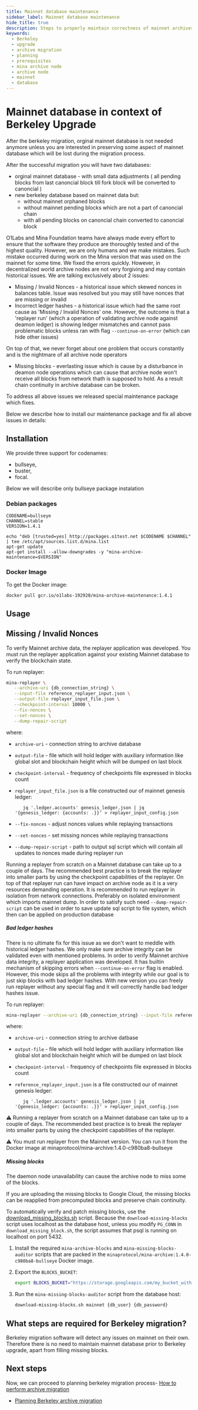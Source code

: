 ```yaml
---
title: Mainnet database maintenance
sidebar_label: Mainnet database maintenance
hide_title: true
description: Steps to properly maintain correctness of mainnet archives
keywords:
  - Berkeley
  - upgrade
  - archive migration
  - planning 
  - prerequisites
  - mina archive node
  - archive node
  - mainnet
  - database
---
```


# Mainnet database in context of Berkeley Upgrade

After the berkeley migration, orginal mainnet database is not needed anymore unless you are interested in 
preserving some aspect of mainnet database which will be lost during the migration process.

After the successful migration you will have two databases:

- orginal mainnet database - with small data adjustments ( all pending blocks from last canoncial block till fork block will be converted to canoncial )
- new berkeley database based on mainnet data but:
  - without mainnet orphaned blocks
  - without mainnet pending blocks which are not a part of canoncial chain
  - with all pending blocks on canoncial chain converted to canoncial block

O1Labs and Mina Foundation teams have always made every effort to ensure that the software they produce are thoroughly tested and of the highest quality. 
However, we are only humans and we make mistakes. Such mistake occurred during work on the Mina version that was used on the mainnet for some time. 
We fixed the errors quickly. However, in decentralized world  archive nodes are not very forgiving and may contain historical issues. We are talking exclusively about 2 issues:

- Missing / Invalid Nonces - a historical issue which skewed nonces in balances table. Issue was resolved but you may still have nonces that are missing or invalid
- Incorrect ledger hashes - a historical issue which had the same root cause as 'Missing / Invalid Nonces' one. However, the outcome is that a 'replayer run' (which a operation of validating archive node against deamon ledger) is showing ledger mismatches and cannot pass problematic blocks unless ran with flag `--continue-on-error` (which can hide other issues) 

On top of that, we never forget about one problem that occurs constantly and is the nightmare of all archive node operators

- Missing blocks - everlasting issue which is cause by a disturbance in deamon node operations which can cause that archive node won't receive all blocks from network thath is supposed to hold. As a result chain continuity in archive database can be broken.

To address all above issues we released special maintenance package which fixes.

Below we describe how to install our maintenance package and fix all above issues in details:

## Installation

We provide three support for codenames:

- bullseye,
- buster,
- focal.

Below we will describe only bullseye package instalation

### Debian packages 

```
CODENAME=bullseye
CHANNEL=stable
VERSION=1.4.1

echo "deb [trusted=yes] http://packages.o1test.net $CODENAME $CHANNEL" | tee /etc/apt/sources.list.d/mina.list
apt-get update
apt-get install --allow-downgrades -y "mina-archive-maintenance=$VERSION"
```

### Docker Image

To get the Docker image:


```
docker pull gcr.io/o1labs-192920/mina-archive-maintenance:1.4.1
```

## Usage

## Missing / Invalid Nonces 

To verify Mainnet archive data, the replayer application was developed. You must run the replayer application against your existing Mainnet database to verify the blockchain state.

To run replayer:

```sh
mina-replayer \
   --archive-uri {db_connection_string} \
   --input-file reference_replayer_input.json \
   --output-file replayer_input_file.json \
   --checkpoint-interval 10000 \
   --fix-nonces \
   --set-nonces \
   --dump-repair-script

```

where:
 - `archive-uri` - connection string to archive database 
 - `output-file` - file which will hold ledger with auxiliary information like global slot and blockchain height which will be dumped on last block
 - `checkpoint-interval` - frequency of checkpoints file expressed in blocks count
 - `replayer_input_file.json` is a file constructed our of mainnet genesis ledger:
  
   ```
      jq '.ledger.accounts' genesis_ledger.json | jq  '{genesis_ledger: {accounts: .}}' > replayer_input_config.json
   ```
 - `--fix-nonces` - adjust nonces values while replaying transactions
 - `--set-nonces` - set missing nonces while replaying transactions
 - `--dump-repair-script` - path to output sql script which will contain all updates to nonces made during replayer run

Running a replayer from scratch on a Mainnet database can take up to a couple of days. The recommended best practice is to break the replayer into smaller parts by using the checkpoint capabilities of the replayer.
On top of that replayer run can have impact on archive node as it is a very resources demanding operation. It is recommended to run replayer in isolation from network connections. Preferably on isolated environment which imports mainnet dump.
In order to satisfy such need `--dump-repair-script` can be used in order to save update sql script to file system, which then can be applied on production database


##### Bad ledger hashes

There is no ultimate fix for this issue as we don't want to meddle with historical ledger hashes.
We only make sure archive integrity can be validated even with mentioned problems.
In order to verify Mainnet archive data integrity, a replayer application was developed. It has builtin mechanism of skipping errors when `--continue-on-error` flag is enabled.
However, this mode skips all the problems with integrity while our goal is to just skip blocks with bad ledger hashes.
With new version you can freely run replayer without any special flag and it will correctly handle bad ledger hashes issue.

To run replayer:

```sh
mina-replayer --archive-uri {db_connection_string} --input-file reference_replayer_input.json --output-file reference_replayer_output.json --checkpoint-interval 10000
```

where:
 - `archive-uri` - connection string to archive datbase 
 - `output-file` - file which will hold ledger with auxiliary information like global slot and blockchain height which will be dumped on last block
 - `checkpoint-interval` - frequency of checkpoints file expressed in blocks count
 - `reference_replayer_input.json` is a file constructed our of mainnet genesis ledger:
  
   ```
      jq '.ledger.accounts' genesis_ledger.json | jq  '{genesis_ledger: {accounts: .}}' > replayer_input_config.json
   ```

:warning: Running a replayer from scratch on a Mainnet database can take up to a couple of days. The recommended best practice is to break the replayer into smaller parts by using the checkpoint capabilities of the replayer.

:warning: You must run replayer from the Mainnet version. You can run it from the Docker image at minaprotocol/mina-archive:1.4.0-c980ba8-bullseye


##### Missing blocks 

The daemon node unavailability can cause the archive node to miss some of the blocks. 

If you are uploading the missing blocks to Google Cloud, the missing blocks can be reapplied from precomputed blocks and preserve chain continuity. 

To automatically verify and patch missing blocks, use the [download_missing_blocks.sh](https://raw.githubusercontent.com/MinaProtocol/mina/2.0.0berkeley_rc1/src/app/rosetta/download-missing-blocks.sh) script. Because the `download-missing-blocks` script uses localhost as the database host, unless you modify `PG_CONN` in `download_missing_block.sh`, the script assumes that psql is running on localhost on port 5432.

1. Install the required `mina-archive-blocks` and `mina-missing-blocks-auditor` scripts that are packed in the `minaprotocol/mina-archive:1.4.0-c980ba8-bullseye` Docker image.

2. Export the `BLOCKS_BUCKET`:

   ```sh
   export BLOCKS_BUCKET="https://storage.googleapis.com/my_bucket_with_precomputed_blocks"

3. Run the `mina-missing-blocks-auditor` script from the database host:

   ```sh
   download-missing-blocks.sh mainnet {db_user} {db_password}
   ```


## What steps are required for Berkeley migration?

Berkeley migration software will detect any issues on mainnet on their own. Therefore there is no need to maintain mainnet database prior to Berkeley upgrade, apart from filling missing blocks.

## Next steps

Now, we can proceed to planning berkeley migration process- [How to perform archive migration](/berkeley-upgrade/migrating-archive-database-to-berkeley)

- [Planning Berkeley archive migration](/berkeley-upgrade/migrating-archive-database-to-berkeley)

